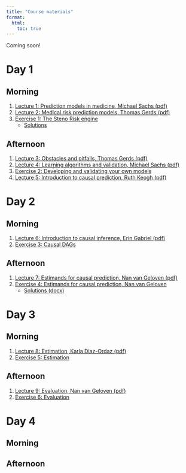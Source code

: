 ```yaml
---
title: "Course materials"
format: 
  html:
    toc: true
---
```


Coming soon!

# Day 1

## Morning

1. [Lecture 1: Prediction models in medicine, Michael Sachs (pdf)](/data/lectures/day1-lecture1.pdf)
2. [Lecture 2: Medical risk prediction models, Thomas Gerds (pdf)](/data/lectures/day1-lecture2.pdf)
3. [Exercise 1: The Steno Risk engine](/data/exercises/day1-morning.qmd)
    - [Solutions](/data/exercises/day1-morning-with-solution.qmd)


## Afternoon

1. [Lecture 3: Obstacles and pitfalls, Thomas Gerds (pdf)](/data/lectures/day1-lecture3.pdf)
2. [Lecture 4: Learning algorithms and validation, Michael Sachs (pdf)](/data/lectures/day1-lecture4.pdf)
3. [Exercise 2: Developing and validating your own models](/data/exercises/day1-afternoon.qmd)
4. [Lecture 5: Introduction to causal prediction, Ruth Keogh (pdf)](/data/lectures/day1-lecture5.pdf)

# Day 2

## Morning

1. [Lecture 6: Introduction to causal inference, Erin Gabriel (pdf)](/data/lectures/day2-lecture1.pdf)
2. [Exercise 3: Causal DAGs](/data/exercises/day2-morning.qmd)

## Afternoon

1. [Lecture 7: Estimands for causal prediction, Nan van Geloven (pdf)](/data/lectures/day2-afternoon-estimands.pdf)
2. [Exercise 4: Estimands for causal prediction, Nan van Geloven](/data/exercises/day2-afternoon.qmd)
    - [Solutions (docx)](/data/exercises/day2-afternoon-practical_SOLUTIONS.docx)

# Day 3


## Morning

1. [Lecture 8: Estimation, Karla Diaz-Ordaz (pdf)](/data/lectures/EstimationLecture_KPH_shortcourse_causalpred_v1.pdf)
2. [Exercise 5: Estimation](/data/exercises/day3-morning.qmd)

## Afternoon

1. [Lecture 9: Evaluation, Nan van Geloven (pdf)](/data/lectures/day3-afternoon-lecture.pdf)
2. [Exercise 6: Evaluation](/data/exercises/day3-afternoon-practical_NO_SOLUTIONS.html)

# Day 4


## Morning

## Afternoon




